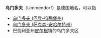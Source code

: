 '''乌门多夫'''（Ummendorf）是德国地名，可以指

*[[乌门多夫_(巴登-符腾堡州)|乌门多夫 (巴登-符腾堡州)]]
*[[乌门多夫_(萨克森-安哈尔特州)|乌门多夫 (萨克森-安哈尔特州)]]
*巴伐利亚州[[皮尔根|皮尔根]]镇的乌门多夫区


{{disambig}}